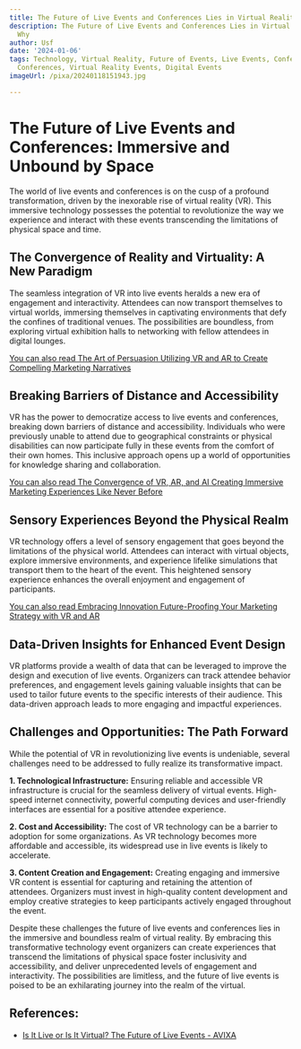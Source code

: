```yaml
---
title: The Future of Live Events and Conferences Lies in Virtual Reality Here's Why
description: The Future of Live Events and Conferences Lies in Virtual Reality Here's
  Why
author: Usf
date: '2024-01-06'
tags: Technology, Virtual Reality, Future of Events, Live Events, Conferences, VR
  Conferences, Virtual Reality Events, Digital Events
imageUrl: /pixa/20240118151943.jpg

---
```

# The Future of Live  Events and Conferences:  Immersive  and Unbound  by  Space

The world of  live events and conferences is on  the cusp of a profound transformation, driven by the inexorable rise of virtual reality  (VR). This immersive technology possesses the potential to revolutionize the way we experience and interact with these events transcending the limitations of physical space and time.

## The Convergence of  Reality and Virtuality: A New Paradigm

The seamless integration of VR into live events heralds a  new era of engagement and interactivity. Attendees can now transport themselves to virtual worlds,  immersing themselves in  captivating environments that defy  the confines of traditional venues. The  possibilities are boundless, from exploring  virtual exhibition halls to networking with fellow attendees  in digital lounges.

[You can  also read The Art of Persuasion  Utilizing VR and AR to Create Compelling Marketing  Narratives](The%20Art%20of%20Persuasion%20Utilizing%20VR%20and%20AR%20to%20Create%20Compelling%20Marketing%20Narratives)


## Breaking Barriers of Distance and Accessibility

VR has the power to democratize access to  live events and conferences,  breaking down barriers of distance and accessibility. Individuals who were previously unable to attend due to geographical constraints or physical  disabilities  can now participate fully in these events from the comfort of their own homes. This inclusive approach opens up  a world of opportunities for knowledge sharing and  collaboration.

[You can  also read The Convergence of VR, AR, and AI Creating Immersive Marketing Experiences Like Never Before](The%20Convergence%20of%20VR%2C%20AR%2C%20and%20AI%20Creating%20Immersive%20Marketing%20Experiences%20Like%20Never%20Before)


## Sensory Experiences  Beyond the Physical Realm

VR technology offers a level of sensory engagement that goes beyond the limitations of  the  physical world. Attendees can  interact with virtual objects, explore immersive environments, and experience lifelike simulations  that transport them to the heart of the event. This heightened sensory experience enhances the overall enjoyment and engagement of participants.

[You can also read Embracing Innovation Future-Proofing Your Marketing  Strategy with VR and AR](Embracing%20Innovation%20Future-Proofing%20Your%20Marketing%20Strategy%20with%20VR%20and%20AR)


## Data-Driven Insights for Enhanced Event Design

VR platforms provide a wealth of data  that can be leveraged to improve the design and execution of live events. Organizers can track attendee behavior preferences, and engagement levels gaining  valuable insights that can be used to tailor future events to the specific interests  of their  audience. This data-driven approach leads to more engaging and impactful experiences.

## Challenges and  Opportunities: The Path Forward

While the potential of VR in revolutionizing live events is undeniable, several challenges  need  to be addressed to fully realize  its transformative impact.

**1. Technological Infrastructure:** Ensuring reliable and accessible VR infrastructure is crucial for the seamless delivery of virtual events. High-speed internet connectivity, powerful computing devices and user-friendly interfaces are  essential  for a positive attendee experience.

**2. Cost and Accessibility:** The  cost of  VR  technology can be a barrier to adoption for some organizations. As  VR technology becomes  more affordable and accessible, its widespread use in live events  is likely to accelerate.

**3. Content Creation and Engagement:** Creating engaging and  immersive VR content is essential for capturing and retaining the attention of attendees. Organizers must invest in high-quality content development and employ creative strategies to keep participants actively engaged  throughout  the event.

Despite these challenges the future of live events and conferences lies in the immersive and boundless realm of virtual reality. By embracing this transformative technology event  organizers can create experiences that transcend the  limitations of physical space foster inclusivity and accessibility, and deliver unprecedented levels of  engagement and interactivity. The possibilities are limitless, and the future of live events is  poised to be an exhilarating journey into the realm of the virtual.

## References:
- [Is It Live or Is It Virtual? The Future of Live Events - AVIXA](https://www.avixa.org/pro-av-trends/articles/is-it-live-or-is-it-virtual-the-future-of-live-events)
